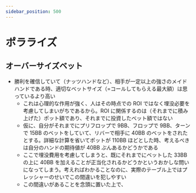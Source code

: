 ```yaml
---
sidebar_position: 500
---
```


# ポラライズ

## オーバーサイズベット

- 勝利を確信していて（ナッツハンドなど）、相手が一定以上の強さのメイドハンドである時、適切なベットサイズ（=コールしてもらえる最大額）は思っているより高い
  - これは心理的な作用が強く、人はその時点での ROI ではなく埋没必要を考慮してしまいがちであるから。ROI に関係するのは（それまでに積み上げた）ポット額であり、それまでに投資したベット額ではない
  - 仮に、自分がそれまでにプリフロップで 9BB、フロップで 9BB、ターンで 15BB のベットをしていて、リバーで相手に 40BB のベットをされたとする。詳細な計算を省いてポットが 110BB ほどとした時、考えるべきは自分のハンドの期待値が 40BB ぶんあるかどうかである
  - ここで埋没費用を考慮してしまうと、既にそれまでにベットした 33BB の上に 40BB を加えることが正当化されるかどうかというおかしな問いになってしまう。考えればわかることなのに、実際のテーブル上ではプレッシャーのせいでこの間違いを犯しやすい
  - この間違いがあることを念頭に置いた上で、
